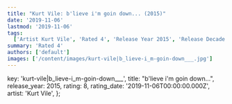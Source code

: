 ```yaml
---
title: "Kurt Vile: b'lieve i'm goin down... (2015)"
date: '2019-11-06'
lastmod: '2019-11-06'
tags:
  ['Artist Kurt Vile', 'Rated 4', 'Release Year 2015', 'Release Decade 2010']
summary: 'Rated 4'
authors: ['default']
images: ['/content/images/kurt-vile|b_lieve-i_m-goin-down___.jpg']
---
```


  key: 'kurt-vile|b_lieve-i_m-goin-down___',
  title: "b'lieve i'm goin down...",
  release_year: 2015,
  rating: 8,
  rating_date: '2019-11-06T00:00:00.000Z',
  artist: 'Kurt Vile',
};

<MusicRating data={data} />
